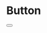 
<Meta title="Objects/Button" component={Button} />

# Button

<Preview>
  <Story name="default">
    <Button
      type={select("type", {
        anchor: "anchor",
        button: "button",
        submit: "submit",
        reset: "reset",
      })}
      url={text("url", "url")}
      variant={select("variant", {
        variant: "variant",
        primary: "primary",
        secondary: "secondary",
      })}
      size={select("size", {
        sm: "sm",
        lg: "lg",
      })}
      block={select("block", {
        "@sm": "@sm",
        "@md": "@md",
      })}
    />
  </Story>
</Preview>
